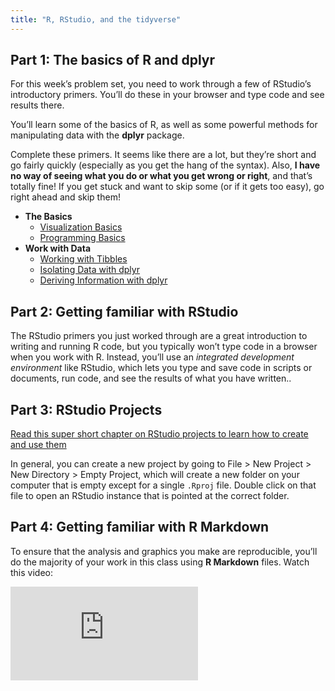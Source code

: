 ```yaml
---
title: "R, RStudio, and the tidyverse"
---
```


## Part 1: The basics of R and dplyr

For this week's problem set, you need to work through a few of RStudio's introductory primers. You'll do these in your browser and type code and see results there.

You'll learn some of the basics of R, as well as some powerful methods for manipulating data with the **dplyr** package.

Complete these primers. It seems like there are a lot, but they're short and go fairly quickly (especially as you get the hang of the syntax). Also, **I have no way of seeing what you do or what you get wrong or right**, and that's totally fine! If you get stuck and want to skip some (or if it gets too easy), go right ahead and skip them!

- **The Basics**
	- [Visualization Basics](https://posit.cloud/learn/primers/1.1)
	- [Programming Basics](https://posit.cloud/learn/primers/1.2)
- **Work with Data**
	- [Working with Tibbles](https://posit.cloud/learn/primers/2.1)
	- [Isolating Data with dplyr](https://posit.cloud/learn/primers/2.2)
	- [Deriving Information with dplyr](https://posit.cloud/learn/primers/2.3)


## Part 2: Getting familiar with RStudio

The RStudio primers you just worked through are a great introduction to writing and running R code, but you typically won't type code in a browser when you work with R. Instead, you'll use an *integrated development environment* like RStudio, which lets you type and save code in scripts or documents, run code, and see the results of what you have written..


## Part 3: RStudio Projects

[Read this super short chapter on RStudio projects to learn how to create and use them](https://r4ds.had.co.nz/workflow-projects.html#rstudio-projects)

In general, you can create a new project by going to File > New Project > New Directory > Empty Project, which will create a new folder on your computer that is empty except for a single `.Rproj` file. Double click on that file to open an RStudio instance that is pointed at the correct folder.


## Part 4: Getting familiar with R Markdown

To ensure that the analysis and graphics you make are reproducible, you'll do the majority of your work in this class using **R Markdown** files. Watch this video:

<div class="ratio ratio-16x9">
<iframe src="https://player.vimeo.com/video/178485416?color=428bca" frameborder="0"  allow="autoplay; fullscreen" allowfullscreen></iframe>
</div>
